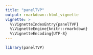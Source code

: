 ```yaml
---
title: "panelTVP"
output: rmarkdown::html_vignette
vignette: >
  %\VignetteIndexEntry{panelTVP}
  %\VignetteEngine{knitr::rmarkdown}
  %\VignetteEncoding{UTF-8}
---
```



```r
library(panelTVP)
```
